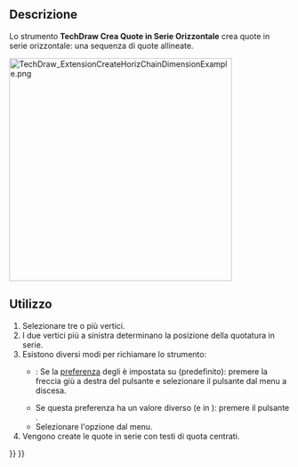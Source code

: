 <languages/>

{{Docnav/it
|[[TechDraw_VerticalExtentDimension/it|Quota estensione verticale]]
|[[TechDraw_ExtensionCreateVertChainDimension/it|Quote in Serie Verticale]]
|[[TechDraw_Workbench/it|TechDraw]]
|IconL=TechDraw_VerticalExtentDimension.svg
|IconR=TechDraw_ExtensionCreateVertChainDimension.svg
|IconC=Workbench_TechDraw.svg
}}

{{GuiCommand/it
|Name=TechDraw ExtensionCreateHorizChainDimension
|Name/it=TechDraw Quote in Serie Orizzontale
|MenuLocation=TechDraw → Extensioni: Quotatura → Crea Quote in Serie Orizzontale
|Workbenches=[[TechDraw_Workbench/it|TechDraw]]
|Shortcut=
|Version=0.20
|SeeAlso=[[TechDraw_ExtensionCreateVertChainDimension/it|TechDraw Quote in Serie Verticale]], [[TechDraw_ExtensionCreateObliqueChainDimension/it|TechDraw Quote in Serie Obliqua]]
}}

<span id="Description"></span>
==Descrizione==

Lo strumento '''TechDraw Crea Quote in Serie Orizzontale''' crea quote in serie orizzontale: una sequenza di quote allineate.

[[Image:TechDraw_ExtensionCreateHorizChainDimensionExample.png|400px]]
{{Caption|A destra le quote create}}

<span id="Usage"></span>
==Utilizzo==

# Selezionare tre o più vertici.
# I due vertici più a sinistra determinano la posizione della quotatura in serie.
# Esistono diversi modi per richiamare lo strumento:
#* {{Version/it|1.0}}:  Se la [[TechDraw_Preferences/it#Dimensions|preferenza]] degli {{MenuCommand|Strumenti di quotatura}} è impostata su {{Value|Strumento singolo}} (predefinito): premere la freccia giù a destra del pulsante {{Button|[[Image:TechDraw_Dimension.svg||x16px]][[Image:Toolbar_flyout_arrow.svg|x16px]]}} e selezionare il pulsante {{MenuCommand|[[Image:TechDraw_ExtensionCreateHorizChainDimension.svg|16px]] Crea Quote in Serie Orizzontale}} dal menu a discesa.
#* Se questa preferenza ha un valore diverso (e in {{VersionMinus/it|0.21}}): premere il pulsante {{Button|[[Image:TechDraw_ExtensionCreateHorizChainDimension.svg|16px]] [[TechDraw_ExtensionCreateHorizChainDimension/it|Crea Quote in Serie Orizzontale]]}}.
#* Selezionare l'opzione {{MenuCommand|TechDraw → Estensioni: Quotatura → [[Image:TechDraw_ExtensionCreateHorizChainDimension.svg|16px]] Crea Quote in Serie Orizzontale}} dal menu.
# Vengono create le quote in serie con testi di quota centrati.


{{Docnav/it
|[[TechDraw_VerticalExtentDimension/it|Quota estensione verticale]]
|[[TechDraw_ExtensionCreateVertChainDimension/it|Quote in Serie Verticale]]
|[[TechDraw_Workbench/it|TechDraw]]
|IconL=TechDraw_VerticalExtentDimension.svg
|IconR=TechDraw_ExtensionCreateVertChainDimension.svg
|IconC=Workbench_TechDraw.svg
}}

{{TechDraw_Tools_navi{{#translation:}}}}
{{Userdocnavi{{#translation:}}}}